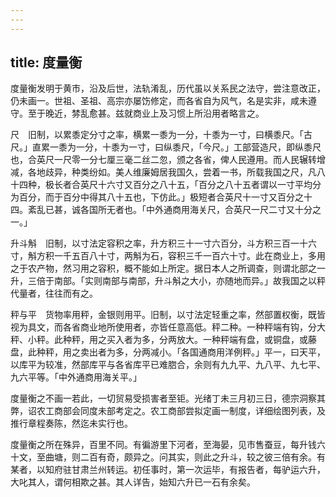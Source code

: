 ```yaml
---
---
---
```

title: 度量衡
---



度量衡发明于黄市，沿及后世，法轨淆乱，历代虽以关系民之法守，尝注意改正，仍未画一。世祖、圣祖、高宗亦屡饬修定，而各省自为风气，名是实非，咸未遵守。至于晚近，棼乱愈甚。兹就商业上及习惯上所沿用者略言之。

尺　旧制，以累黍定分寸之率，横累一黍为一分，十黍为一寸，曰横黍尺。「古尺。」直累一黍为一分，十黍为一寸，曰纵黍尺，「今尺。」工部营造尺，即纵黍尺也，合英尺一尺零一分七厘三毫二丝二忽，颁之各省，俾人民遵用。而人民辗转增减，各地歧异，种类纷如。美人维廉姆居我国久，尝着一书，所载我国之尺，凡八十四种，极长者合英尺十六寸又百分之八十五，「百分之八十五者谓以一寸平均分为百分，而于百分中得其八十五也，下仿此。」极短者合英尺十一寸又百分之十四。紊乱已甚，诚各国所无者也。「中外通商用海关尺，合英尺一尺二寸又十分之一。」

升斗斛　旧制，以寸法定容积之率，升方积三十一寸六百分，斗方积三百一十六寸，斛方积一千五百八十寸，两斛为石，容积三千一百六十寸。此在商业上，多用之于农产物，然习用之容积，概不能如上所定。据日本人之所调查，则谓北部之一升，三倍于南部。「实则南部与南部，升斗斛之大小，亦随地而异。」故我国之以秤代量者，往往而有之。

秤与平　货物率用秤，金银则用平。旧制，以寸法定轻重之率，然部置权衡，既皆视为具文，而各省商业地所使用者，亦皆任意高低。秤二种。一种秤端有钩，分大秤、小秤。此种秤，用之买入者为多，分两放大。一种秤端有盘，或铜盘，或藤盘，此种秤，用之卖出者为多，分两减小。「各国通商用洋例秤。」平一，曰天平，以库平为较准，然部库平与各省库平已难脗合，余则有九九平、九八平、九七平、九六平等。「中外通商用海关平。」

度量衡之不画一若此，一切贸易受损害者至钜。光绪丁未三月初三日，德宗洞察其弊，诏农工商部会同度未部考定之。农工商部尝拟定画一制度，详细绘图列表，及推行章程奏陈，然迄未实行也。

度量衡之所在殊异，百里不同。有徧游里下河者，至海晏，见市售蚕豆，每升钱六十文，至曲塘，则二百有奇，颇异之。问其实，则此之升斗，较之彼三倍有余。有某者，以知府驻甘肃兰州转运。初任事时，第一次运毕，有报告者，每驴运六升，大叱其人，谓何相欺之甚。其人详告，始知六升已一石有余矣。